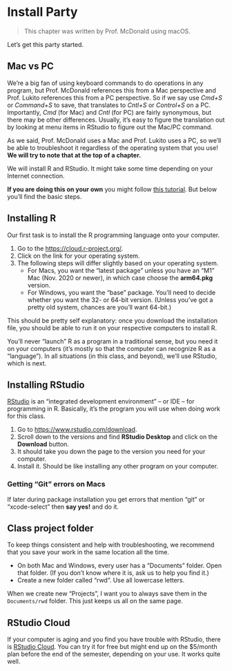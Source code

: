 # Install Party {#install}

> This chapter was written by Prof. McDonald using macOS.

Let's get this party started.

## Mac vs PC

We're a big fan of using keyboard commands to do operations in any program, but Prof. McDonald references this from a Mac perspective and Prof. Lukito references this from a PC perspective. So if we say use *Cmd+S* or *Command+S* to save, that translates to *Cntl+S* or *Control+S* on a PC. Importantly, *Cmd* (for Mac) and *Cntl* (for PC) are fairly synonymous, but there may be other differences. Usually, it's easy to figure the translation out by looking at menu items in RStudio to figure out the Mac/PC command.

As we said, Prof. McDonald uses a Mac and Prof. Lukito uses a PC, so we'll be able to troubleshoot it regardless of the operating system that you use! **We will try to note that at the top of a chapter.**

We will install R and RStudio. It might take some time depending on your Internet connection.

**If you are doing this on your own** you might follow [this tutorial](https://learnr-examples.shinyapps.io/ex-setup-r/). But below you'll find the basic steps.

## Installing R

Our first task is to install the R programming language onto your computer.

1.  Go to the <https://cloud.r-project.org/>.
2.  Click on the link for your operating system.
3.  The following steps will differ slightly based on your operating system.
    -   For Macs, you want the "latest package" unless you have an "M1" Mac (Nov. 2020 or newer), in which case choose the **arm64.pkg** version.
    -   For Windows, you want the "base" package. You'll need to decide whether you want the 32- or 64-bit version. (Unless you've got a pretty old system, chances are you'll want 64-bit.)

This should be pretty self explanatory: once you download the installation file, you should be able to run it on your respective computers to install R.

You'll never "launch" R as a program in a traditional sense, but you need it on your computers (it's mostly so that the computer can recognize R as a "language"). In all situations (in this class, and beyond), we'll use RStudio, which is next.

## Installing RStudio

[RStudio](https://www.rstudio.com/) is an "integrated development environment" -- or IDE -- for programming in R. Basically, it's the program you will use when doing work for this class.

1.  Go to <https://www.rstudio.com/download>.
2.  Scroll down to the versions and find **RStudio Desktop** and click on the **Download** button.
3.  It should take you down the page to the version you need for your computer.
4.  Install it. Should be like installing any other program on your computer.

### Getting "Git" errors on Macs

If later during package installation you get errors that mention "git" or "xcode-select" then **say yes!** and do it.

## Class project folder

To keep things consistent and help with troubleshooting, we recommend that you save your work in the same location all the time.

-   On both Mac and Windows, every user has a "Documents" folder. Open that folder. (If you don't know where it is, ask us to help you find it.)
-   Create a new folder called "rwd". Use all lowercase letters.

When we create new "Projects", I want you to always save them in the `Documents/rwd` folder. This just keeps us all on the same page.

## RStudio Cloud

If your computer is aging and you find you have trouble with RStudio, there is [RStudio Cloud](https://rstudio.cloud/). You can try it for free but might end up on the \$5/month plan before the end of the semester, depending on your use. It works quite well.
